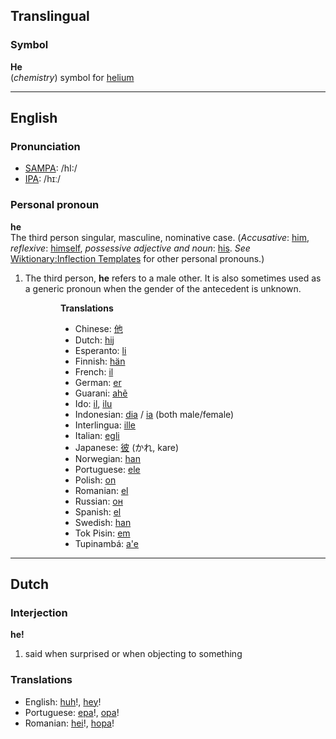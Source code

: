 ==Translingual==
===Symbol===
'''He'''<br>(''chemistry'') symbol for [[helium]]

----
==English==
===Pronunciation===
*[[w:SAMPA|SAMPA]]: /hI:/
*[[w:IPA|IPA]]: /hɪː/

===Personal pronoun===
'''he'''<br>
The third person singular, masculine, nominative case. (''Accusative'': [[him]],  ''reflexive'': [[himself]], ''possessive adjective and noun'': [[his]]. ''See'' [[Wiktionary:Inflection Templates]] for other personal pronouns.) 


# The third person, '''he''' refers to a male other. It is also sometimes used as a generic pronoun when the gender of the antecedent is unknown.

::'''Translations'''
::*Chinese: [[他]]
::*Dutch: [[hij]]
::*Esperanto: [[li]]
::*Finnish: [[hän]]
::*French: [[il]]
::*German: [[er]]
::*Guarani: [[ahẽ]]
::*Ido: [[il]], [[ilu]]
::*Indonesian: [[dia]] / [[ia]] (both male/female)
::*Interlingua: [[ille]]
::*Italian: [[egli]]
::*Japanese: [[彼]] (かれ, kare)
::*Norwegian: [[han]]
::*Portuguese: [[ele]]
::*Polish: [[on]]
::*Romanian: [[el]]
::*Russian: [[он]]
::*Spanish: [[el]]
::*Swedish: [[han]]
::*Tok Pisin: [[em]]
::*Tupinambá: [[a'e]]

----

==Dutch==
===Interjection===
'''he!'''

# said when surprised or when objecting to something

===Translations===
*English: [[huh]]!, [[hey]]!
*Portuguese: [[epa]]!, [[opa]]!
*Romanian: [[hei]]!, [[hopa]]!
